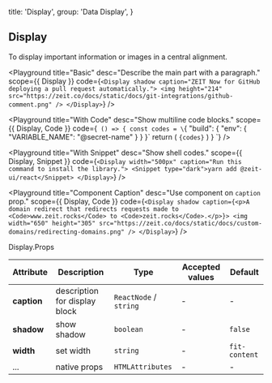 
  title: 'Display',
  group: 'Data Display',
}

## Display

To display important information or images in a central alignment.

<Playground
  title="Basic"
  desc="Describe the main part with a paragraph."
  scope={{ Display }}
  code={`
  <Display shadow caption="ZEIT Now for GitHub deploying a pull request automatically.">
    <img height="214" src="https://zeit.co/docs/static/docs/git-integrations/github-comment.png" />
  </Display>
`} />


<Playground
  title="With Code"
  desc="Show multiline code blocks."
  scope={{ Display, Code }}
  code={`
() => {
  const codes = \`{
  "build": {
    "env": {
      "VARIABLE_NAME": "@secret-name"
    }
  }
}\`
  return (
    <Display width="500px" caption="Application's build with a defined environment variable.">
      <Code block>{codes}</Code>
    </Display>
  )
}
`} />

<Playground
  title="With Snippet"
  desc="Show shell codes."
  scope={{ Display, Snippet }}
  code={`
  <Display width="500px" caption="Run this command to install the library.">
    <Snippet type="dark">yarn add @zeit-ui/react</Snippet>
  </Display>
`} />

<Playground
  title="Component Caption"
  desc="Use component on `caption` prop."
  scope={{ Display, Code }}
  code={`
  <Display shadow caption={<p>A domain redirect that redirects requests made to <Code>www.zeit.rocks</Code> to <Code>zeit.rocks</Code>.</p>}>
    <img width="650" height="305" src="https://zeit.co/docs/static/docs/custom-domains/redirecting-domains.png" />
  </Display>
`} />

<Attributes edit="/pages/en-us/components/display.mdx">
<Attributes.Title>Display.Props</Attributes.Title>

| Attribute | Description | Type | Accepted values | Default
| ---------- | ---------- | ---- |  -------------- | ------ |
| **caption** | description for display block | `ReactNode` / `string` | - | - |
| **shadow** | show shadow | `boolean` | - | `false` |
| **width** | set width | `string` | - | `fit-content` |
| ... | native props | `HTMLAttributes` | - | - |

</Attributes>

